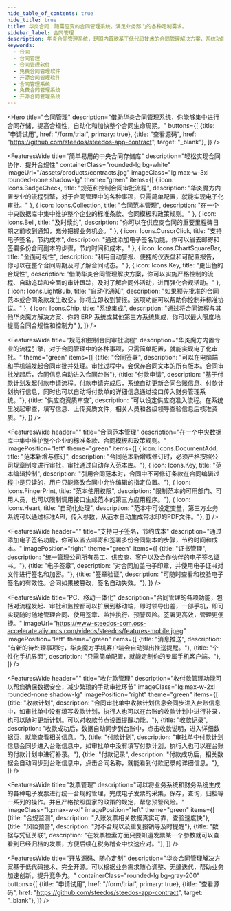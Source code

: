 ```yaml
---
hide_table_of_contents: true
hide_title: true
title: 华炎合同：随需应变的合同管理系统，满足业务部门的各种定制需求。
sidebar_label: 合同管理
description: 华炎合同管理系统，是国内首款基于低代码技术的合同管理解决方案，系统功能涵盖合同订立、执行、跟踪、变更、验收、付款、监督、统计的整个管理过程，并提供低代码开发工具华炎魔方，通过调整配置文件就能调整合同台账、业务字段、审批流程、统计报表等，快速满足业务部门的个性化需求。
keywords:
  - 合同
  - 合同管理
  - 合同管理软件
  - 免费合同管理软件
  - 开源合同管理软件
  - 合同管理系统
  - 免费合同管理系统
  - 开源合同管理系统
---
```




<Hero 
  title="合同管理" 
  description="借助华炎合同管理系统，你能够集中进行合同存储，提高合规性，自动化和加快整个合同生命周期。"
  buttons={[
    {title: "申请试用", href: "/form/trial", primary: true},
    {title: "查看源码", href: "https://github.com/steedos/steedos-app-contract", target: "_blank"},
  ]}
  />

<FeaturesWide
  title="简单易用的中央合同存储库"
  description="轻松实现合同协作、提升合规性"
  containerClass="rounded-lg bg-white"
  imageUrl="/assets/products/contracts.jpg"
  imageClass="lg:max-w-3xl rounded-none shadow-lg"
  theme="green"
  items={[
    {
      icon: Icons.BadgeCheck,
      title: "规范和控制合同审批流程", 
      description: "华炎魔方内置专业的流程引擎，对于合同管理中的各种事项，只需简单配置，就能实现电子化审批。"
    },
    {
      icon: Icons.Collection,
      title: "合同范本管理", 
      description: "在一个中央数据库中集中维护整个企业的标准条款、合同模板和政策规则。"
    },
    {
      icon: Icons.Bell,
      title: "及时续约", 
      description: "你可以在供应商合同的重要里程碑日期之前收到通知，充分把握业务机会。"
    },
    {
      icon: Icons.CursorClick,
      title: "支持电子签名，节约成本", 
      description: "通过添加电子签名功能，你可以省去邮寄和签署多份合同副本的步骤，节约时间和成本。"
    },
    {
      icon: Icons.ChartSquareBar,
      title: "全面可视性", 
      description: "利用自动警报、便捷的仪表盘和可配置报告，你可以在整个合同周期及时了解合同动态。"
    },
    {
      icon: Icons.Key,
      title: "更出色的合规性", 
      description: "借助华炎合同管理解决方案，你可以实施严格控制的流程、自动追踪和全面的审计跟踪，及时了解合同外活动，进而强化合规活动。"
    },
    {
      icon: Icons.LightBulb,
      title: "自动化通知", 
      description: "如果预先批准的合同范本或合同条款发生改变，你将立即收到警报。这项功能可以帮助你控制非标准协议。"
    },
    {
      icon: Icons.Chip,
      title: "系统集成", 
      description: "通过将合同流程与其他华炎魔方解决方案、你的 ERP 系统或其他第三方系统集成，你可以最大限度地提高合同合规性和控制力"
    },
  ]}
/>

<FeaturesWide 
  title="规范和控制合同审批流程"
  description="华炎魔方内置专业的流程引擎，对于合同管理中的各种事项，只需简单配置，就能实现电子化审批。"
  theme="green"
  items={[
    {title: "合同签署", description: "可以在电脑端和手机端发起合同审批并处理。审批过程中，会保存合同文本的所有版本。合同审批发起后，合同信息自动进入合同台账"},
    {title: "付款申请", description: "基于付款计划发起付款申请流程。付款申请完成后，系统自动更新合同台账信息、付款计划执行信息，同时也可以自动将付款单的详细信息通过接口传入财务管理系统。"},
    {title: "供应商资质审查", description: "可以设定供应商准入流程。在系统里发起审查，填写信息、上传资质文件，相关人员和各级领导查验信息后核准资质。"},
  ]}
/>


<FeaturesWide
  header=""
  title="合同范本管理"
  description="在一个中央数据库中集中维护整个企业的标准条款、合同模板和政策规则。"
  imagePosition="left"
  theme="green"
  items={[
    {
      icon: Icons.DocumentAdd,
      title: "范本新增与修订", 
      description: "合同范本新增或修订时，必须严格按照公司规章制度进行审批，审批通过自动存入范本库。"},
    {
      icon: Icons.Key,
      title: "范本编辑控制", 
      description: "引用合同范本时，合同中不可修订条款在合同编辑过程中是只读的，用户只能修改合同中允许编辑的指定位置。"},
    {
      icon: Icons.FingerPrint,
      title: "范本使用权限", 
      description: "限制范本的可用部门、可用人员，也可以限制调用接口生成范本的第三方应用程序。"},
    {
      icon: Icons.Heart,
      title: "自动化处理", 
      description: "范本中可设定变量，第三方业务系统可以通过标准API，传入参数，从范本自动生成带水印的PDF文件。"},
  ]}
/>


<FeaturesWide
  header=""
  title="支持电子签名，节约成本"
  description="通过添加电子签名功能，你可以省去邮寄和签署多份合同副本的步骤，节约时间和成本。"
  imagePosition="right"
  theme="green"
  items={[
    {title: "证书管理", description: "统一管理公司所有员工、供应商、客户以及合作伙伴的电子签名证书。"},
    {title: "电子签章", description: "对合同加盖电子印章，并使用电子证书对文件进行签名和加密。"},
    {title: "签章验证", description: "可随时查看和校验电子签名的有效性。合同如果被篡改，签名自动失效。"},
  ]}
/>



<FeaturesWide 
  title="PC、移动一体化"
  description="合同管理的各项功能，包括对流程发起、审批和监控都可以扩展到移动端，即时领导出差，一部手机，即可实现随时随地管理合同、使用签章、监控执行、预警风险。签署更高效，管理更便捷。"
  imageUrl="https://www-steedos-com.oss-accelerate.aliyuncs.com/videos/steedos/features-mobile.jpeg"
  imagePosition="left"
  theme="green"
  items={[
    {title: "消息推送", description: "有新的待处理事项时，华炎魔方手机客户端会自动弹出推送提醒。"},
    {title: "个性化手机界面", description: "只需简单配置，就能定制你的专属手机客户端。"},
  ]}
/>

<FeaturesWide
  header=""
  title="收付款管理"
  description="收付款管理功能可以帮您确保数据安全，减少繁琐的手动审批环节"
  imageClass="lg:max-w-2xl rounded-none shadow-lg"
  imagePosition="right"
  theme="green"
  items={[
    {title: "收款计划", description: "合同审批单中收款计划信息会同步进入台账信息中，如审批单中没有填写收款计划，执行人也可以在台账的收款计划中进行补录，也可以随时更新计划。可以对收款节点设置提醒功能。"},
    {title: "收款记录", description: "收款成功后，数据自动同步到台账中，点击收款说明，进入详细数据页，就能查看相关信息。"},
    {title: "付款计划", description: "审批单中付款计划信息会同步进入台账信息中，如审批单中没有填写付款计划，执行人也可以在台账的付款计划中进行补录。"},
    {title: "付款记录", description: "付款成功后，相关数据会自动同步到台账信息中，点击合同名称，就能看到付款记录的详细信息。"},
  ]}
/>

<FeaturesWide 
  title="发票管理"
  description="可以将业务系统和财务系统生成的各种电子发票进行统一合规的管理，完成电子发票的采集，保存，查询，归档等一系列的操作。并且严格按照国家的政策的规定，帮您预警风险。"
  imageClass="lg:max-w-xl"
  imagePosition="left"
  theme="green"
  items={[
    {title: "合规监测", description: "入账发票相关数据真实可靠，查验速度快"},
    {title: "风险预警", description: "对不合规以及重复报销等及时提醒"},
    {title: "数据与凭证关联", description: "在发票检索方面只要知道发票某一个参数就可以查看到已经归档的发票，方便后续在税务稽查中快速应对。"},
  ]}
/>

<FeaturesWide 
  title="开放源码、随心定制" 
  description="华炎合同管理解决方案基于低代码技术、完全开源。可以根据业务需求随心调整、无缝迭代，帮助业务加速创新，提升竞争力。"
  containerClass="rounded-lg bg-gray-200"
  buttons={[
    {title: "申请试用", href: "/form/trial", primary: true},
    {title: "查看源码", href: "https://github.com/steedos/steedos-app-contract", target: "_blank"},
  ]}
  />
